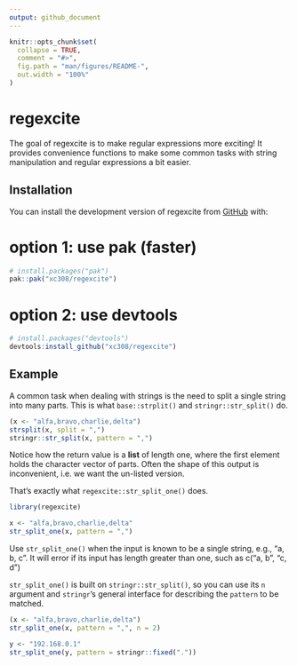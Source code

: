 ```yaml
---
output: github_document
---
```


<!-- README.md is generated from README.Rmd. Please edit that file -->

```r
knitr::opts_chunk$set(
  collapse = TRUE,
  comment = "#>",
  fig.path = "man/figures/README-",
  out.width = "100%"
)
```

# regexcite

<!-- badges: start -->
<!-- badges: end -->

The goal of regexcite is to make regular expressions more exciting!
It provides convenience functions to make some common tasks with string manipulation and regular expressions a bit easier.


## Installation

You can install the development version of regexcite from [GitHub](https://github.com/) with:


# option 1: use pak (faster)
``` r
# install.packages("pak")
pak::pak("xc308/regexcite")
```

# option 2: use devtools
```r
# install.packages("devtools")
devtools:install_github("xc308/regexcite")
```


## Example

A common task when dealing with strings is the need to split a single string into many parts.
This is what `base::strplit()` and `stringr::str_split()` do.

```r
(x <- "alfa,bravo,charlie,delta")
strsplit(x, split = ",")
stringr::str_split(x, pattern = ",")
```

Notice how the return value is a **list** of length one, where the first element holds the character vector of parts.
Often the shape of this output is inconvenient, i.e. we want the un-listed version.

That's exactly what `regexcite::str_split_one()` does.


```r
library(regexcite)

x <- "alfa,bravo,charlie,delta"
str_split_one(x, pattern = ",")
```


Use `str_split_one()` when the input is known to be a single string, e.g., "a, b, c".
It will error if its input has length greater than one, 
such as c("a, b", "c, d")


`str_split_one()` is built on `stringr::str_split()`, so you can use its `n` argument and `stringr`'s general interface for describing the `pattern` to be matched.

```r
(x <- "alfa,bravo,charlie,delta")
str_split_one(x, pattern = ",", n = 2)
```

```r
y <- "192.168.0.1"
str_split_one(y, pattern = stringr::fixed("."))
```

